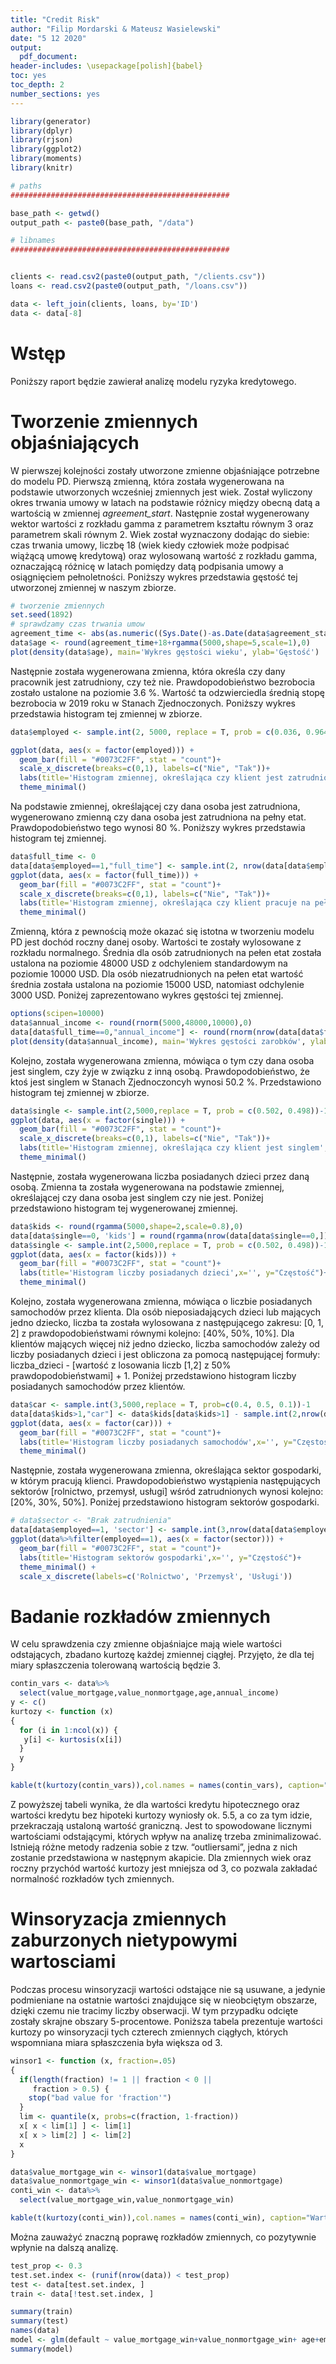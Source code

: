 ```yaml
---
title: "Credit Risk"
author: "Filip Mordarski & Mateusz Wasielewski"
date: "5 12 2020"
output: 
  pdf_document:
header-includes: \usepackage[polish]{babel}
toc: yes
toc_depth: 2
number_sections: yes
---
```


```r
library(generator)
library(dplyr)
library(rjson)
library(ggplot2)
library(moments)
library(knitr)

# paths
#################################################

base_path <- getwd()
output_path <- paste0(base_path, "/data")

# libnames
#################################################


clients <- read.csv2(paste0(output_path, "/clients.csv"))
loans <- read.csv2(paste0(output_path, "/loans.csv"))

data <- left_join(clients, loans, by='ID')
data <- data[-8]
```

# Wstęp

Poniższy raport będzie zawierał analizę modelu ryzyka kredytowego.

# Tworzenie zmiennych objaśniających

W pierwszej kolejności zostały utworzone zmienne objaśniające potrzebne do modelu PD. Pierwszą zmienną, która została wygenerowana na podstawie utworzonych wcześniej zmiennych jest wiek. Został wyliczony okres trwania umowy w latach na podstawie różnicy między obecną datą a wartością w zmiennej *agreement_start*. Następnie został wygenerowany wektor wartości z rozkładu gamma z parametrem kształtu równym 3 oraz parametrem skali równym 2. Wiek został wyznaczony dodając do siebie: czas trwania umowy, liczbę 18 (wiek kiedy człowiek może podpisać wiążącą umowę kredytową) oraz wylosowaną wartość z rozkładu gamma, oznaczającą różnicę w latach pomiędzy datą podpisania umowy a osiągnięciem pełnoletności. Poniższy wykres przedstawia gęstość tej utworzonej zmiennej w naszym zbiorze.

```r
# tworzenie zmiennych
set.seed(1892)
# sprawdzamy czas trwania umow
agreement_time <- abs(as.numeric((Sys.Date()-as.Date(data$agreement_start))/365))
data$age <- round(agreement_time+18+rgamma(5000,shape=5,scale=1),0)
plot(density(data$age), main='Wykres gęstości wieku', ylab='Gęstość')
```

Następnie została wygenerowana zmienna, która określa czy dany pracownik jest zatrudniony, czy też nie. Prawdopodobieństwo bezrobocia zostało ustalone na poziomie 3.6 %. Wartość ta odzwierciedla średnią stopę bezrobocia w 2019 roku w Stanach Zjednoczonych. Poniższy wykres przedstawia histogram tej zmiennej w zbiorze.


```r
data$employed <- sample.int(2, 5000, replace = T, prob = c(0.036, 0.964))-1

ggplot(data, aes(x = factor(employed))) +
  geom_bar(fill = "#0073C2FF", stat = "count")+
  scale_x_discrete(breaks=c(0,1), labels=c("Nie", "Tak"))+
  labs(title='Histogram zmiennej, określająca czy klient jest zatrudniony',x='', y="Częstość")+
  theme_minimal()
```

Na podstawie zmiennej, określającej czy dana osoba jest zatrudniona, wygenerowano zmienną czy dana osoba jest zatrudniona na pełny etat. Prawdopodobieństwo tego wynosi 80 %. Poniższy wykres przedstawia histogram tej zmiennej.

```r
data$full_time <- 0
data[data$employed==1,"full_time"] <- sample.int(2, nrow(data[data$employed==1,]), replace = T, prob = c(0.2, 0.8))-1
ggplot(data, aes(x = factor(full_time))) +
  geom_bar(fill = "#0073C2FF", stat = "count")+
  scale_x_discrete(breaks=c(0,1), labels=c("Nie", "Tak"))+
  labs(title='Histogram zmiennej, określająca czy klient pracuje na pełen etat',x='', y="Częstość")+
  theme_minimal()
```
Zmienną, która z pewnością może okazać się istotna w tworzeniu modelu PD jest dochód roczny danej osoby. Wartości te zostały wylosowane z rozkładu normalnego. Średnia dla osób zatrudnionych na pełen etat została ustalona na poziomie 48000 USD z odchyleniem standardowym na poziomie 10000 USD. Dla osób niezatrudnionych na pełen etat wartość średnia została ustalona na poziomie 15000 USD, natomiast odchylenie 3000 USD. Poniżej zaprezentowano wykres gęstości tej zmiennej.

```r
options(scipen=10000)
data$annual_income <- round(rnorm(5000,48000,10000),0)
data[data$full_time==0,"annual_income"] <- round(rnorm(nrow(data[data$full_time==0,]),15000,3000),0)
plot(density(data$annual_income), main='Wykres gęstości zarobków', ylab='Gęstość')
```
Kolejno, została wygenerowana zmienna, mówiąca o tym czy dana osoba jest singlem, czy żyje w związku z inną osobą. Prawdopodobieństwo, że ktoś jest singlem w Stanach Zjednoczoncyh wynosi 50.2 %. Przedstawiono histogram tej zmiennej w zbiorze.

```r
data$single <- sample.int(2,5000,replace = T, prob = c(0.502, 0.498))-1
ggplot(data, aes(x = factor(single))) +
  geom_bar(fill = "#0073C2FF", stat = "count")+
  scale_x_discrete(breaks=c(0,1), labels=c("Nie", "Tak"))+
  labs(title='Histogram zmiennej, określająca czy klient jest singlem',x='', y="Częstość")+
  theme_minimal()
```

Następnie, została wygenerowana liczba posiadanych dzieci przez daną osobą. Zmienna ta została wygenerowana na podstawie zmiennej, określającej czy dana osoba jest singlem czy nie jest. Poniżej przedstawiono histogram tej wygenerowanej zmiennej.

```r
data$kids <- round(rgamma(5000,shape=2,scale=0.8),0)
data[data$single==0, 'kids'] = round(rgamma(nrow(data[data$single==0,]),shape=1,scale=0.3),0)
data$single <- sample.int(2,5000,replace = T, prob = c(0.502, 0.498))-1
ggplot(data, aes(x = factor(kids))) +
  geom_bar(fill = "#0073C2FF", stat = "count")+
  labs(title='Histogram liczby posiadanych dzieci',x='', y="Częstość")+
  theme_minimal()
```

Kolejno, została wygenerowana zmienna, mówiąca o liczbie posiadanych samochodów przez klienta. Dla osób nieposiadających dzieci lub mających jedno dziecko, liczba ta została wylosowana z następującego zakresu: [0, 1, 2] z prawdopodobieństwami równymi kolejno: [40%, 50%, 10%]. Dla klientów mających więcej niż jedno dziecko, liczba samochodów zależy od liczby posiadanych dzieci i jest obliczona za pomocą następującej formuły: liczba_dzieci - [wartość z losowania liczb [1,2] z 50% prawdopodobieństwami] + 1. Poniżej przedstawiono histogram liczby posiadanych samochodów przez klientów.

```r


data$car <- sample.int(3,5000,replace = T, prob=c(0.4, 0.5, 0.1))-1
data[data$kids>1,"car"] <- data$kids[data$kids>1] - sample.int(2,nrow(data[data$kids>1,]),replace = T)+1
ggplot(data, aes(x = factor(car))) +
  geom_bar(fill = "#0073C2FF", stat = "count")+
  labs(title='Histogram liczby posiadanych samochodów',x='', y="Częstość")+
  theme_minimal()
```

Następnie, została wygenerowana zmienna, określająca sektor gospodarki, w którym pracują klienci. Prawdopodobieństwo wystąpienia następujących sektorów [rolnictwo, przemysł, usługi] wśród zatrudnionych wynosi kolejno: [20%, 30%, 50%]. Poniżej przedstawiono histogram sektorów gospodarki. 

```r
# data$sector <- "Brak zatrudnienia"
data[data$employed==1, 'sector'] <- sample.int(3,nrow(data[data$employed==1,]),replace = T, prob = c(0.2,0.3,0.5))
ggplot(data%>%filter(employed==1), aes(x = factor(sector))) +
  geom_bar(fill = "#0073C2FF", stat = "count")+
  labs(title='Histogram sektorów gospodarki',x='', y="Częstość")+
  theme_minimal() +
  scale_x_discrete(labels=c('Rolnictwo', 'Przemysł', 'Usługi'))
```
# Badanie rozkładów zmiennych
W celu sprawdzenia czy zmienne objaśniajce mają wiele wartości odstających, zbadano kurtozę każdej zmiennej ciągłej. Przyjęto, że dla tej miary spłaszczenia tolerowaną wartością będzie 3. 

```r
contin_vars <- data%>%
  select(value_mortgage,value_nonmortgage,age,annual_income)
y <- c()
kurtozy <- function (x)
{
  for (i in 1:ncol(x)) {
   y[i] <- kurtosis(x[i])
  }
  y
}

kable(t(kurtozy(contin_vars)),col.names = names(contin_vars), caption="Zestawienie wartości kurtozy zmiennych objaśniających")

```
Z powyższej tabeli wynika, że dla wartości kredytu hipotecznego oraz wartości kredytu bez hipoteki kurtozy wyniosły ok. 5.5, a co za tym idzie, przekraczają ustaloną wartość graniczną. Jest to spowodowane licznymi wartościami odstającymi, których wpływ na analizę trzeba zminimalizować. Istnieją różne metody radzenia sobie z tzw. "outliersami", jedna z nich zostanie przedstawiona w następnym akapicie. Dla zmiennych wiek oraz roczny przychód wartość kurtozy jest mniejsza od 3, co pozwala zakładać normalność rozkładów tych zmiennych.

# Winsoryzacja zmiennych zaburzonych nietypowymi wartosciami

Podczas procesu winsoryzacji wartości odstające nie są usuwane, a jedynie podmieniane na ostatnie wartości znajdujące się w nieobciętym obszarze, dzięki czemu nie tracimy liczby obserwacji. W tym przypadku odcięte zostały skrajne obszary 5-procentowe. Poniższa tabela prezentuje wartości kurtozy po winsoryzacji tych czterech zmiennych ciągłych, których wspomniana miara spłaszczenia była większa od 3.
```r
winsor1 <- function (x, fraction=.05)
{
  if(length(fraction) != 1 || fraction < 0 ||
     fraction > 0.5) {
    stop("bad value for 'fraction'")
  }
  lim <- quantile(x, probs=c(fraction, 1-fraction))
  x[ x < lim[1] ] <- lim[1]
  x[ x > lim[2] ] <- lim[2]
  x
}

data$value_mortgage_win <- winsor1(data$value_mortgage)
data$value_nonmortgage_win <- winsor1(data$value_nonmortgage)
conti_win <- data%>%
  select(value_mortgage_win,value_nonmortgage_win)

kable(t(kurtozy(conti_win)),col.names = names(conti_win), caption="Wartości kurtozy zmiennych po winsoryzacji")

```
Można zauważyć znaczną poprawę rozkładów zmiennych, co pozytywnie wpłynie na dalszą analizę.
```r
test_prop <- 0.3
test.set.index <- (runif(nrow(data)) < test_prop)
test <- data[test.set.index, ]
train <- data[!test.set.index, ]

summary(train)
summary(test)
names(data)
model <- glm(default ~ value_mortgage_win+value_nonmortgage_win+ age+employed+full_time+annual_income+single+kids_win+car_win, family = binomial(link = 'logit'), data = train)
summary(model)
```
